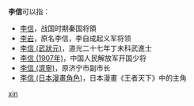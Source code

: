 '''李信'''可以指：
* [[李信|李信]]，战国时期秦国将領
* [[李岩|李岩]]，原名李信，李自成起义军将领
* [[李信_(武狀元)|李信 (武狀元)]]，道光二十七年丁未科武進士
* [[李信_(1907年)|李信 (1907年)]]，中国人民解放军开国少将
* [[李信_(濟寧)|李信 (濟寧)]]，原济宁市副市长
* [[李信_(日本漫畫角色)|李信 (日本漫畫角色)]]，日本漫畫《王者天下》中的主角

{{disambig}}

[[Category:二字李姓人名消歧义|xin]]